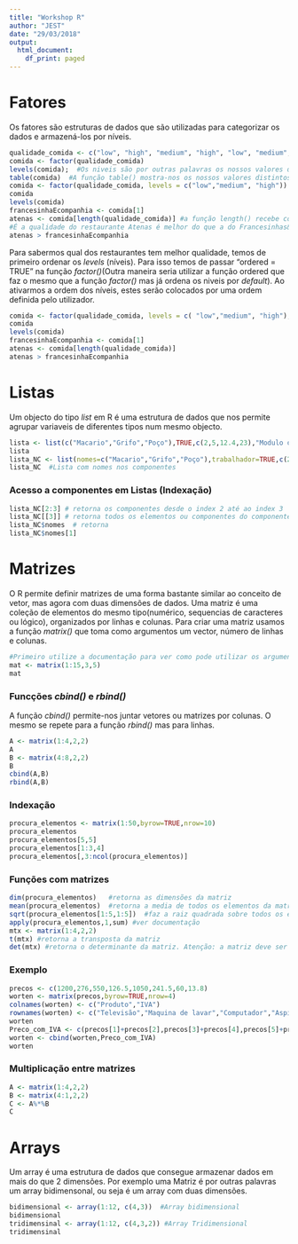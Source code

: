 ```yaml
---
title: "Workshop R"
author: "JEST"
date: "29/03/2018"
output:
  html_document:
    df_print: paged
---
```

# Fatores
Os fatores são estruturas de dados que são utilizadas para categorizar os dados e armazená-los por níveis.
```r
qualidade_comida <- c("low", "high", "medium", "high", "low", "medium", "high")
comida <- factor(qualidade_comida)
levels(comida);  #Os niveis são por outras palavras os nossos valores distintos.    
table(comida)  #A função table() mostra-nos os nossos valores distintos e o número de ocorrências de cada um.
comida <- factor(qualidade_comida, levels = c("low","medium", "high")) # podemos também definir nós quais os níveis que queremos.
comida
levels(comida)
francesinhaEcompanhia <- comida[1]
atenas <- comida[length(qualidade_comida)] #a função length() recebe como entrada, por exemplo, um vector ou um factor e retorna número de elementos desse mesmo argumento de entrada.
#É a qualidade do restaurante Atenas é melhor do que a do Francesinhas&Companhia?
atenas > francesinhaEcompanhia
```
Para sabermos qual dos restaurantes tem melhor qualidade, temos de primeiro ordenar os _levels_ (níveis). Para isso temos de passar "ordered = TRUE" na função _factor()_(Outra maneira seria utilizar a função ordered que faz o mesmo que a função _factor()_ mas já ordena os niveis por _default_). Ao ativarmos a ordem dos níveis, estes serão colocados por uma ordem definida pelo utilizador.
```r
comida <- factor(qualidade_comida, levels = c( "low","medium", "high"),ordered = TRUE)
comida
levels(comida)
francesinhaEcompanhia <- comida[1]
atenas <- comida[length(qualidade_comida)]
atenas > francesinhaEcompanhia
```
# Listas
Um objecto do tipo _list_ em R é uma estrutura de dados que nos permite agrupar variaveis de diferentes tipos num mesmo objecto. 
```r
lista <- list(c("Macario","Grifo","Poço"),TRUE,c(2,5,12.4,23),"Modulo de Introdução")  #Criação de uma lista simples
lista
lista_NC <- list(nomes=c("Macario","Grifo","Poço"),trabalhador=TRUE,c(2,5,12.4,23),mensagem="Modulo de Introdução")  #Criação de uma lista com atribuição de nomes aos componentes
lista_NC  #Lista com nomes nos componentes
```
### Acesso a componentes em Listas (Indexação)
```r
lista_NC[2:3] # retorna os componentes desde o index 2 até ao index 3
lista_NC[[3]] # retorna todos os elementos ou componentes do componente na posição 3 da lista
lista_NC$nomes  # retorna 
lista_NC$nomes[1] 
```
# Matrizes
O R permite definir matrizes de uma forma bastante similar ao conceito de vetor, mas agora com duas dimensões de dados. Uma matriz é uma coleção de elementos do mesmo tipo(numérico, sequencias de caracteres ou lógico), organizados por linhas e colunas.
Para criar uma matriz usamos a função _matrix()_ que toma como argumentos um vector, número de linhas e colunas.
```r
#Primeiro utilize a documentação para ver como pode utilizar os argumentos de entrada na função matrix()
mat <- matrix(1:15,3,5)
mat
```
### Funcções _cbind()_ e _rbind()_ 
A função _cbind()_ permite-nos juntar vetores ou matrizes por colunas. O mesmo se repete para a função _rbind()_ mas para linhas.
```r
A <- matrix(1:4,2,2)
A
B <- matrix(4:8,2,2)
B
cbind(A,B)    
rbind(A,B)
```
### Indexação
```r
procura_elementos <- matrix(1:50,byrow=TRUE,nrow=10)
procura_elementos
procura_elementos[5,5]
procura_elementos[1:3,4]
procura_elementos[,3:ncol(procura_elementos)]
```
### Funções com matrizes
```r
dim(procura_elementos)   #retorna as dimensões da matriz
mean(procura_elementos)  #retorna a media de todos os elementos da matriz
sqrt(procura_elementos[1:5,1:5])  #faz a raiz quadrada sobre todos os elementos definidos no intervalo
apply(procura_elementos,1,sum) #ver documentação
mtx <- matrix(1:4,2,2)
t(mtx) #retorna a transposta da matriz
det(mtx) #retorna o determinante da matriz. Atenção: a matriz deve ser quadrada.
```
### Exemplo
```r
precos <- c(1200,276,550,126.5,1050,241.5,60,13.8)
worten <- matrix(precos,byrow=TRUE,nrow=4)
colnames(worten) <- c("Produto","IVA")
rownames(worten) <- c("Televisão","Maquina de lavar","Computador","Aspirador")
worten
Preco_com_IVA <- c(precos[1]+precos[2],precos[3]+precos[4],precos[5]+precos[6],precos[7]+precos[8])
worten <- cbind(worten,Preco_com_IVA)
worten

```
### Multiplicação entre matrizes
```r
A <- matrix(1:4,2,2)
B <- matrix(4:1,2,2)
C <- A%*%B 
C
```
# Arrays
Um array é uma estrutura de dados que consegue armazenar dados em mais do que 2 dimensões. Por exemplo uma Matriz é por outras palavras um array bidimensonal, ou seja é um array com duas dimensões.
```r
bidimensional <- array(1:12, c(4,3))  #Array bidimensional
bidimensional
tridimensinal <- array(1:12, c(4,3,2)) #Array Tridimensional
tridimensinal
```
